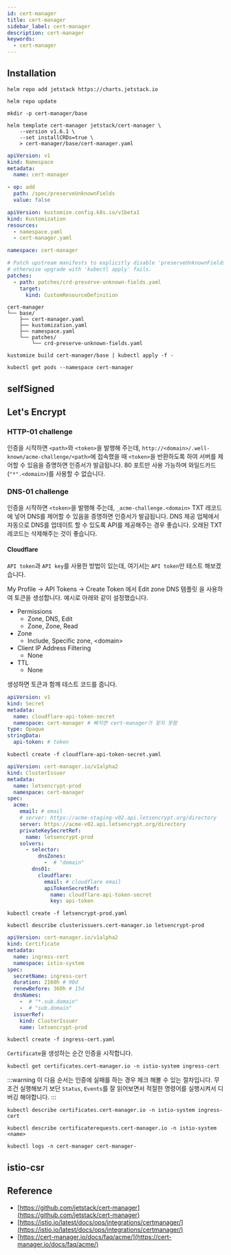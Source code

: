```yaml
---
id: cert-manager
title: cert-manager
sidebar_label: cert-manager
description: cert-manager
keywords:
  - cert-manager
---
```


## Installation

```shell
helm repo add jetstack https://charts.jetstack.io
```

```shell
helm repo update
```

```shell
mkdir -p cert-manager/base
```

```shell
helm template cert-manager jetstack/cert-manager \
    --version v1.6.1 \
    --set installCRDs=true \
    > cert-manager/base/cert-manager.yaml
```

```yaml title="cert-manager/base/namespace.yaml"
apiVersion: v1
kind: Namespace
metadata:
  name: cert-manager
```

```yaml title="cert-manager/base/patches/crd-preserve-unknown-fields.yaml"
- op: add
  path: /spec/preserveUnknownFields
  value: false
```

```yaml title="cert-manager/base/kustomization.yaml"
apiVersion: kustomize.config.k8s.io/v1beta1
kind: Kustomization
resources:
  - namespace.yaml
  - cert-manager.yaml

namespace: cert-manager

# Patch upstream manifests to explicitly disable 'preserveUnknownFields',
# otherwise upgrade with 'kubectl apply' fails.
patches:
  - path: patches/crd-preserve-unknown-fields.yaml
    target:
      kind: CustomResourceDefinition
```

```shell
cert-manager
└── base/
    ├── cert-manager.yaml
    ├── kustomization.yaml
    ├── namespace.yaml
    └── patches/
        └── crd-preserve-unknown-fields.yaml
```

```shell
kustomize build cert-manager/base | kubectl apply -f -
```

```shell
kubectl get pods --namespace cert-manager
```

## selfSigned

## Let's Encrypt

### HTTP-01 challenge

인증을 시작하면 `<path>`와 `<token>`을 발행해 주는데, `http://<domain>/.well-known/acme-challenge/<path>`에 접속했을 때 `<token>`을 반환하도록 하여 서버를 제어할 수 있음을 증명하면 인증서가 발급됩니다. 80 포트만 사용 가능하며 와일드카드(`"*".<domain>`)를 사용할 수 없습니다.

### DNS-01 challenge

인증을 시작하면 `<token>`을 발행해 주는데, `_acme-challenge.<domain>` TXT 레코드에 넣어 DNS를 제어할 수 있음을 증명하면 인증서가 발급됩니다. DNS 제공 업체에서 자동으로 DNS를 업데이트 할 수 있도록 API를 제공해주는 경우 좋습니다. 오래된 TXT 레코드는 삭제해주는 것이 좋습니다.

#### Cloudflare

`API token`과 `API key`를 사용한 방법이 있는데, 여기서는 `API token`만 테스트 해보겠습니다.

My Profile -\> API Tokens -\> Create Token 에서 Edit zone DNS 템플릿 을 사용하여 토큰을 생성합니다. 예시로 아래와 같이 설정했습니다.

- Permissions
  - Zone, DNS, Edit
  - Zone, Zone, Read
- Zone
  - Include, Specific zone, <domain\>
- Client IP Address Filtering
  - None
- TTL
  - None

생성하면 토큰과 함께 테스트 코드를 줍니다.

```yaml title="cloudflare-api-token-secret.yaml" {8}
apiVersion: v1
kind: Secret
metadata:
  name: cloudflare-api-token-secret
  namespace: cert-manager # 빠지면 cert-manager가 찾지 못함
type: Opaque
stringData:
  api-token: # token
```

```shell
kubectl create -f cloudflare-api-token-secret.yaml
```

```yaml title="letsencrypt-prod.yaml" {8,16,19}
apiVersion: cert-manager.io/v1alpha2
kind: ClusterIssuer
metadata:
  name: letsencrypt-prod
  namespace: cert-manager
spec:
  acme:
    email: # email
    # server: https://acme-staging-v02.api.letsencrypt.org/directory
    server: https://acme-v02.api.letsencrypt.org/directory
    privateKeySecretRef:
      name: letsencrypt-prod
    solvers:
      - selector:
          dnsZones:
            -  # "domain"
        dns01:
          cloudflare:
            email: # cloudflare email
            apiTokenSecretRef:
              name: cloudflare-api-token-secret
              key: api-token
```

```shell
kubectl create -f letsencrypt-prod.yaml
```

```shell
kubectl describe clusterissuers.cert-manager.io letsencrypt-prod
```

```yaml title="ingress-cert.yaml" {11-12}
apiVersion: cert-manager.io/v1alpha2
kind: Certificate
metadata:
  name: ingress-cert
  namespace: istio-system
spec:
  secretName: ingress-cert
  duration: 2160h # 90d
  renewBefore: 360h # 15d
  dnsNames:
    -  # "*.sub.domain"
    -  # "sub.domain"
  issuerRef:
    kind: ClusterIssuer
    name: letsencrypt-prod
```

```shell
kubectl create -f ingress-cert.yaml
```

`Certificate`을 생성하는 순간 인증을 시작합니다.

```shell
kubectl get certificates.cert-manager.io -n istio-system ingress-cert
```

:::warning
이 다음 순서는 인증에 실패를 하는 경우 체크 해볼 수 있는 절차입니다. 무조건 실행해보기 보단 `Status`, `Events`를 잘 읽어보면서 적절한 명령어를 실행시켜서 디버깅 해야합니다.
:::

```shell
kubectl describe certificates.cert-manager.io -n istio-system ingress-cert
```

```shell
kubectl describe certificaterequests.cert-manager.io -n istio-system <name>
```

```shell
kubectl logs -n cert-manager cert-manager-
```

## istio-csr

## Reference

- [https://github.com/jetstack/cert-manager](https://github.com/jetstack/cert-manager)
- [https://istio.io/latest/docs/ops/integrations/certmanager/](https://istio.io/latest/docs/ops/integrations/certmanager/)
- [https://cert-manager.io/docs/faq/acme/](https://cert-manager.io/docs/faq/acme/)

